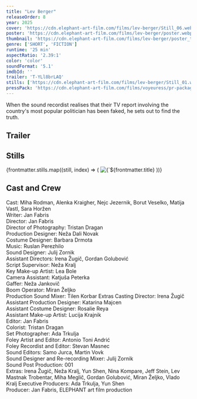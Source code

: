 ```yaml
---
title: "Lev Berger"
releaseOrder: 8
year: 2025
cover: 'https://cdn.elephant-art-film.com/films/lev-berger/Still_06.webp'
poster: 'https://cdn.elephant-art-film.com/films/lev-berger/poster.webp'
thumbnail: 'https://cdn.elephant-art-film.com/films/lev-berger/poster_thumb.webp'
genre: ['SHORT', 'FICTION']
runtime: '25 min'
aspectRatio: '2.39:1'
color: 'color'
soundFormat: '5.1'
imdbId: ''
trailer: 'T-YLl8brLAQ'
stills: ['https://cdn.elephant-art-film.com/films/lev-berger/Still_01.webp','https://cdn.elephant-art-film.com/films/voyeuress/Still_02.webp', 'https://cdn.elephant-art-film.com/films/voyeuress/Still_03.webp','https://cdn.elephant-art-film.com/films/voyeuress/Still_04.webp','https://cdn.elephant-art-film.com/films/voyeuress/Still_05.webp','https://cdn.elephant-art-film.com/films/voyeuress/Still_06.webp','https://cdn.elephant-art-film.com/films/voyeuress/Still_07.webp','https://cdn.elephant-art-film.com/films/voyeuress/Still_08.webp','https://cdn.elephant-art-film.com/films/voyeuress/Still_09.webp']
pressPack: 'https://cdn.elephant-art-film.com/films/voyeuress/pr-package.zip'
---
```



When the sound recordist realises that their TV report involving the country's most popular politician has been faked, he sets out to find the truth.

## Trailer

<YouTube id={frontmatter.trailer} class="md:mx-24 xl:mx-12 my-6" />

## Stills

<div class="grid grid-cols-1 sm:grid-cols-2 lg:grid-cols-3 gap-2">
    {frontmatter.stills.map((still, index) => (
        <img src={still} alt={`${frontmatter.title} - Still ${index}`} class="!my-0" />
    ))}
</div>


## Cast and Crew

<span class="font-light">Cast:</span> <span class="font-medium">Miha Rodman, Alenka Kraigher, Nejc Jezernik, Borut Veselko, Matija Vastl, Sara Horžen</span>  
<span class="font-light">Writer:</span> <span class="font-medium">Jan Fabris</span>  
<span class="font-light">Director:</span> <span class="font-medium">Jan Fabris</span>  
<span class="font-light">Director of Photography:</span> <span class="font-medium">Tristan Dragan</span>  
<span class="font-light">Production Designer:</span> <span class="font-medium">Neža Dali Novak</span>  
<span class="font-light">Costume Designer:</span> <span class="font-medium">Barbara Drmota</span>  
<span class="font-light">Music:</span> <span class="font-medium">Ruslan Perezhilo</span>  
<span class="font-light">Sound Designer:</span> <span class="font-medium">Julij Zornik</span>  
<span class="font-light">Assistant Directors:</span> <span class="font-medium">Irena Žugič, Gordan Golubović</span>  
<span class="font-light">Script Supervisor:</span> <span class="font-medium">Neža Kralj</span>  
<span class="font-light">Key Make-up Artist:</span> <span class="font-medium">Lea Bole</span>  
<span class="font-light">Camera Assistant:</span> <span class="font-medium">Katjuša Peterka</span>  
<span class="font-light">Gaffer:</span> <span class="font-medium">Neža Jankovič</span>  
<span class="font-light">Boom Operator:</span> <span class="font-medium">Miran Željko</span>  
<span class="font-light">Production Sound Mixer:</span> <span class="font-medium">Tilen Korbar</span>
<span class="font-light">Extras Casting Director:</span> <span class="font-medium">Irena Žugič</span>
<span class="font-light">Assistant Production Designer:</span> <span class="font-medium">Katarina Majcen</span>  
<span class="font-light">Assistant Costume Designer:</span> <span class="font-medium">Rosalie Reya</span>  
<span class="font-light">Assistant Make-up Artist:</span> <span class="font-medium">Lucija Krajnik</span>  
<span class="font-light">Editor:</span> <span class="font-medium">Jan Fabris</span>  
<span class="font-light">Colorist:</span> <span class="font-medium">Tristan Dragan</span>  
<span class="font-light">Set Photographer:</span> <span class="font-medium">Ada Trkulja</span>  
<span class="font-light">Foley Artist and Editor:</span> <span class="font-medium">Antonio Toni Andrić</span>  
<span class="font-light">Foley Recordist and Editor:</span> <span class="font-medium">Stevan Masnec</span>  
<span class="font-light">Sound Editors:</span> <span class="font-medium">Samo Jurca, Martin Vovk</span>  
<span class="font-light">Sound Designer and Re-recording Mixer:</span> <span class="font-medium">Julij Zornik</span>  
<span class="font-light">Sound Post Production:</span> <span class="font-medium">001</span>  
<span class="font-light">Extras:</span> <span class="font-medium">Irena Žugič, Neža Kralj, Yun Shen, Nina Kompare, Jeff Stein, Lev Mastnak Trobentar, Miha Meglič, Gordan Golubović, Miran Željko, Vlado Kralj</span>
<span class="font-light">Executive Producers:</span> <span class="font-medium">Ada Trkulja, Yun Shen</span>  
<span class="font-light">Producer:</span> <span class="font-medium">Jan Fabris, ELEPHANT art film production</span>
